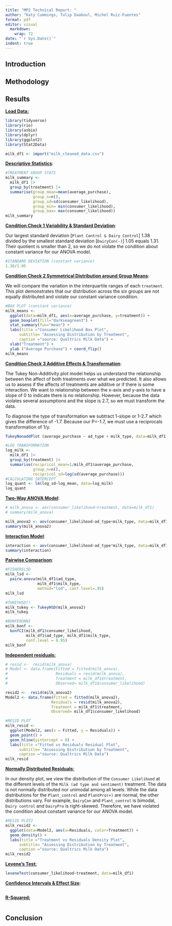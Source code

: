 ```yaml
---
title: "MP2 Technical Report: "
author: "Katy Cummings, Tulip Daaboul, Michel Ruiz-Fuentes"
format: pdf
editor: visual
  markdown: 
    wrap: 72
date: "`r Sys.Date()`"
indent: true
---
```


## Introduction

## Methodology

## Results

[**Load Data:**]{.underline}

```r
library(tidyverse)
library(rio)
library(asbio)
library(dplyr)
library(ggplot2)
library(Stat2Data)

milk_df1 <- import("milk_cleaned_data.csv")

```

[**Descriptive Statistics**]{.underline}:

```r
#TREATMENT GROUP STATS
milk_summary <- 
  milk_df1 |>
  group_by(treatment) |>
  summarise(group_mean=mean(average_purchase), 
            group_n=n(), 
            group_sd=sd(consumer_likelihood),
            group_min= min(consumer_likelihood),
            group_max= max(consumer_likelihood))  
milk_summary
```

[**Condition Check 1 Variability & Standard Deviation**]{.underline}:

Our largest standard deviation \[`Plant Control & Dairy Control`\] 1.38 divided by the smallest standard deviation \[`DairyCon(-)`\] 1.05 equals 1.31. Their quotient is smaller than 2, so we do not violate the condition about constant variance for our ANOVA model.

```r
#STANDARD DEVIATION (constant variance)
1.38/1.05
```

[**Condition Check 2 Symmetrical Distribution around Group Means**]{.underline}:

We will compare the variation in the interquartile ranges of each `treatment`. This plot demonstrates that our distribution across the six groups are not equally distributed and violate our constant variance condition.

```r
#BOX PLOT (constant variance)
milk_means <-
  ggplot(data=milk_df1, aes(x=average_purchase, y=treatment)) + 
  geom_boxplot(fill="darkseagreen3") + 
  stat_summary(fun="mean") + 
  labs(title ="Consumer Likelihood Box Plot",
      subtitle= "Assessing Distribution by Treatment",
      caption ="source: Qualtrics Milk Data") +
  xlab("Treatment") +
  ylab ("Average Purchase") + coord_flip()
milk_means
```

[**Condition Check 3 Additive Effects & Transformation**]{.underline}:

The Tukey Non-Additivity plot model helps us understand the relationship between the affect of both treatments over what we predicted. It also allows us to assess if the affects of treatments are additive or if there is some interaction. We want to relationship between the x-axis and y-axis to have a slope of 0 to indicate there is no relationship. However, because the data violates several assumptions and the slope is 2.7, so we must transform the data.

To diagnose the type of transformation we subtract 1-slope or 1-2.7 which gives the difference of -1.7. Because our P=-1.7, we must use a reciprocals transformation of 1/y.

```r
TukeyNonaddPlot (average_purchase ~ ad_type + milk_type, data=milk_df1)
```

```r
#LOG TRANSFORMATION
log_milk <- 
  milk_df1 |>
  group_by(treatment) |>
  summarise(recipricol_mean=1/milk_df1$average_purchase, 
            group_n=n(), 
            recipricol_sd=log(sd(average_purchase))) 
#CALCULATING INTERCEPT
log_quant <- lm(log_sd~log_mean, data=log_milk)
log_quant
```

[**Two-Way ANOVA Model**]{.underline}:

```r
# milk_anova <- aov(consumer_likelihood~treatment, data=milk_df1) 
# summary(milk_anova) 

milk_anova2 <- aov(consumer_likelihood~ad_type+milk_type, data=milk_df1) 
summary(milk_anova2) 
```

[**Interaction Model**]{.underline}:

```r

interaction <- aov(consumer_likelihood~ad_type*milk_type, data=milk_df1) 
summary(interaction) 
```

[**Pairwise Comparison**]{.underline}:

```r
#FISHERSLSD
milk_lsd <-
  pairw.anova(milk_df1$ad_type, 
              milk_df1$milk_type,
              method="lsd", conf.level=.95)
milk_lsd

#TUKEYHSD()
milk_tukey <- TukeyHSD(milk_anova2)
milk_tukey

#BONFERONNI
milk_bonf <- 
  bonfCI(milk_df1$consumer_likelihood, 
         milk_df1$ad_type, milk_df1$milk_type, 
         conf.level = 0.95)
milk_bonf
```

[**Independent residuals:**]{.underline}

```r
# resid <-  resid(milk_anova)
# Model <- data.frame(Fitted = fitted(milk_anova), 
#                     Residuals = resid(milk_anova), 
#                     Treatment = milk_df1$treatment,
#                     Observed= milk_df1$consumer_likelihood)

resid2 <-  resid(milk_anova2)
Model2 <- data.frame(Fitted = fitted(milk_anova2), 
                    Residuals = resid(milk_anova2), 
                    Treatment = milk_df1$treatment,
                    Observed= milk_df1$consumer_likelihood)
```

```r
#RESID PLOT
milk_resid <- 
  ggplot(Model2, aes(x = Fitted, y = Residuals)) +
  geom_point() +
  geom_hline(yintercept = 0) + 
  labs(title ="Fitted vs Residuals Residual Plot",
      subtitle= "Assessing Distribution by Treatment",
      caption ="source: Qualtrics Milk Data") 
milk_resid
```

[**Normally Distributed Residuals**:]{.underline}

In our density plot, we view the distribution of the `Consumer Likelihood` at the different levels of the `Milk (ad type and sentiment)` treatment. The data is not normally distributed nor unimodal among all levels. While the data distributions for the `Plant_control` and `PlantPro(+)` are normal, the other distributions vary. For example, `DairyCon` and `Plant_control` is bimodal, `Dairy control` and `DairyPro` is right-skewed. Therefore, we have violated the condition about constant variance for our ANOVA model.

```r
#RESID PLOT2
milk_resid2 <-
  ggplot(data=Model2, aes(x=Residuals, color=Treatment)) + 
  geom_density() + 
  labs(title ="Treatment vs Residuals Density Plot",
      subtitle= "Assessing Distribution by Treatment",
      caption ="source: Qualtrics Milk Data") 
milk_resid2
```

[**Levene's Test:**]{.underline}

```r
leveneTest(consumer_likelihood~treatment, data=milk_df1)
```

[**Confidence Intervals & Effect Size**]{.underline}:

```r
```

[**R-Squared:**]{.underline}

```r
```

## Conclusion
